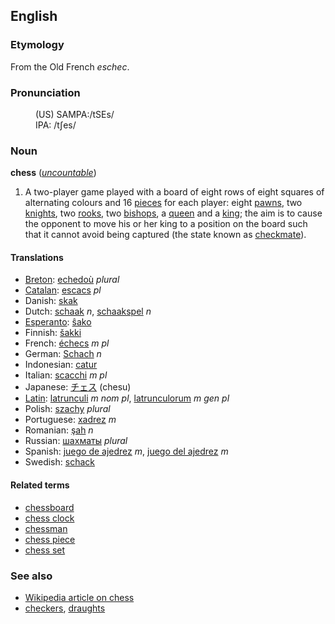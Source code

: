 ==English==
===Etymology===
From the Old French ''eschec''.

===Pronunciation===
:(US) SAMPA:/tSEs/
:IPA: /tʃes/

===Noun===
'''chess''' (''[[uncountable]]'')
# A two-player game played with a board of eight rows of eight squares of alternating colours and 16 [[piece]]s for each player: eight [[pawn]]s, two [[knight]]s, two [[rook]]s, two [[bishop]]s, a [[queen]] and a [[king]]; the aim is to cause the opponent to move his or her king to a position on the board such that it cannot avoid being captured (the state known as [[checkmate]]).

====Translations====
*[[Breton]]: [[echedoù]] ''plural''
*[[Catalan]]: [[escacs]] ''pl''
*Danish: [[skak]]
*Dutch: [[schaak]] ''n'', [[schaakspel]] ''n'' <!--Wikipedia has "schaken"-->
*[[Esperanto]]: [[ŝako]]
*Finnish: [[šakki]]
*French: [[échecs]] ''m pl''
*German: [[Schach]] ''n''
*Indonesian: [[catur]]
*Italian: [[scacchi]] ''m pl''
*Japanese: [[チェス]] (chesu)
*[[Latin]]: [[latrunculi]] ''m nom pl'', [[latrunculorum]] ''m gen pl''
*Polish: [[szachy]] ''plural''
*Portuguese: [[xadrez]] ''m''
*Romanian: [[şah]] ''n''
*Russian: [[шахматы]] ''plural''
*Spanish: [[juego de ajedrez]] ''m'', [[juego del ajedrez]] ''m'' <!--Wikipedia has "ajedrez"-->
*Swedish: [[schack]]

====Related terms====
*[[chessboard]]
*[[chess clock]]
*[[chessman]]
*[[chess piece]]
*[[chess set]]

===See also===
*[[en:Chess|Wikipedia article on chess]]
*[[checkers]], [[draughts]]